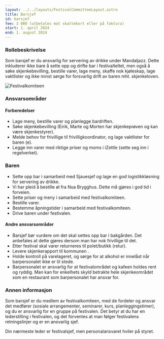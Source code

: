 ```yaml
---
layout: ../../layouts/FestivalCommitteeLayout.astro
title: Barsjef
id: barsjef
fee: 3 000 (utbetales mot skattekort eller på faktura)
start: 1. april 2024
end: 1. august 2024
---
```


### Rollebeskrivelse

Som barsjef er du ansvarlig for servering av drikke under Mandaljazz. Dette inkluderer ikke bare å sette opp og drifte bar i festivalteltet, men også å søke skjenkebevilling, bestille varer, lage meny, skaffe nok kjøleskap, lage vaktlister og ikke minst sørge for forsvarlig drift av baren mht. skjenkeloven.

<img
  src="/festivalkomite/barsjef.jpg"
  alt="Festivalkomiteen"
  class="rounded-lg shadow-lg"
/>

### Ansvarsområder

#### Forberedelser

- Lage meny, bestille varer og planlegge bardriften.
- Søke skjenkebevilling (Eirik, Marte og Morten har skjenkeprøven og kan være skjenkestyrer).
- Melde behov for frivillige til frivilligkoordinator, og lage vaktlister for baren (e).
- Legge inn varer med riktige priser og moms i iZettle (sette seg inn i regelverket).

### Baren

- Sette opp bar i samarbeid med Sjauesjef og lage en god logistikkløsning for servering av drikke.
- Vi har pleid å bestille øl fra Nua Brygghus. Dette må gjøres i god tid i forveien.
- Sette priser og meny i samarbeid med festivalkomiteen.
- Bestille varer.
- Bestemme åpningstider i samarbeid med festivalkomiteen.
- Drive baren under festivalen.

#### Andre ansvarsområder

- Barsjef bør vurdere om det skal settes opp bar i bakgården. Det anbefales at dette gjøres dersom man har nok frivillige til det.
- Etter festival skal varer returneres til polet/butikk (retur).
- Levere skjenkerapport til kommunen .
- Holde kontroll på varelageret, og sørge for at alkohol er innelåst når barpersonalet ikke er til stede.
- Barpersonalet er ansvarlig for at festivalområdet og kafeen holdes rent og ryddig. Man kan for enkelhets skyld betrakte hele skjenkeområdet som en restaurant som barpersonalet har ansvar for.

### Annen informasjon

Som barsjef er du medlem av festivalkomiteen, med de fordeler og ansvar det medfører (sosiale arrangementer, seminarer, kurs, planleggingstimer), og du er ansvarlig for en gruppe på festivalen. Det betyr at du har en lederstilling i festivalen, og det forventes at man følger festivalens retningslinjer og er en ansvarlig sjef.

Din nærmeste leder er festivalsjef, men personalansvaret hviler på styret.
